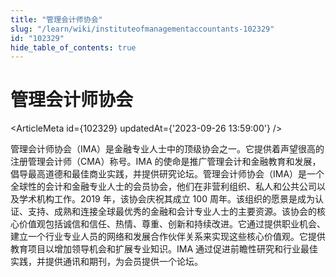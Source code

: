 ```yaml
---
title: "管理会计师协会"
slug: "/learn/wiki/instituteofmanagementaccountants-102329"
id: "102329"
hide_table_of_contents: true
---
```



# 管理会计师协会

<ArticleMeta id={102329} updatedAt={'2023-09-26 13:59:00'} />
<div className='border-solid border-b border-t-0 my-4 border-[var(--ifm-color-gray-300)]' />

管理会计师协会（IMA）是金融专业人士中的顶级协会之一。它提供着声望很高的注册管理会计师（CMA）称号。IMA 的使命是推广管理会计和金融教育和发展，倡导最高道德和最佳商业实践，并提供研究论坛。管理会计师协会（IMA）是一个全球性的会计和金融专业人士的会员协会，他们在非营利组织、私人和公共公司以及学术机构工作。2019 年，该协会庆祝其成立 100 周年。该组织的愿景是成为认证、支持、成熟和连接全球最优秀的金融和会计专业人士的主要资源。该协会的核心价值观包括诚信和信任、热情、尊重、创新和持续改进。它通过提供职业机会、建立一个行业专业人员的网络和发展合作伙伴关系来实现这些核心价值观。它提供教育项目以增加领导机会和扩展专业知识。IMA 通过促进前瞻性研究和行业最佳实践，并提供通讯和期刊，为会员提供一个论坛。

